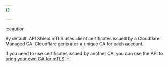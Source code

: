 ```yaml
---
{}

---
```


:::caution

By default, API Shield mTLS uses client certificates issued by a Cloudflare Managed CA. Cloudflare generates a unique CA for each account.

If you need to use certificates issued by another CA, you can use the API to [bring your own CA for mTLS](/ssl/client-certificates/byo-ca/). 
:::
